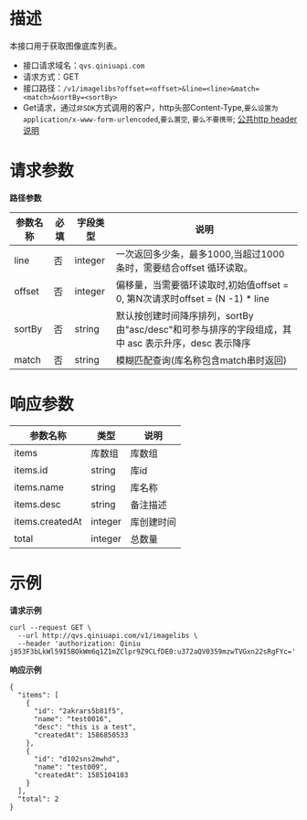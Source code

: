 # **描述**
本接口用于获取图像底库列表。

* 接口请求域名：`qvs.qiniuapi.com`
* 请求方式：GET
* 接口路径：`/v1/imagelibs?offset=<offset>&line=<line>&match=<match>&sortBy=<sortBy>`
* Get请求，通过`非SDK`方式调用的客户，http头部Content-Type,`要么设置为application/x-www-form-urlencoded`,`要么置空`, `要么不要携带`; [公共http header说明](https://developer.qiniu.com/qvs/6709/qvs-http-headers)

# **请求参数**
**路径参数**

|参数名称|必填|字段类型|说明|
|---|---|---|---|
|line|否|integer|一次返回多少条，最多1000,当超过1000条时，需要结合offset 循环读取。
|offset|否|integer|偏移量，当需要循环读取时,初始值offset = 0, 第N次请求时offset = (N -1) * line
|sortBy|否|string|默认按创建时间降序排列，sortBy由"asc/desc"和可参与排序的字段组成，其中 asc 表示升序，desc 表示降序
|match|否|string|模糊匹配查询(库名称包含match串时返回)

# **响应参数**

|参数名称|类型|说明|
|---|---|---|
|items|库数组|库数组
|items.id|string|库id
|items.name|string|库名称
|items.desc|string|备注描述	
|items.createdAt|integer|库创建时间
|total|integer|总数量

# **示例**

**请求示例**

```
curl --request GET \
  --url http://qvs.qiniuapi.com/v1/imagelibs \
  --header 'authorization: Qiniu j853F3bLkWl59I5BOkWm6q1Z1mZClpr9Z9CLfDE0:u372aQV0359mzwTVGxn22sRgFYc='
```
**响应示例**

```
{
  "items": [
    {
      "id": "2akrars5b81f5",
      "name": "test0016",
      "desc": "this is a test",
      "createdAt": 1586850533
    },
    {
      "id": "d102sns2mwhd",
      "name": "test009",
      "createdAt": 1585104103
    }
  ],
  "total": 2
}
```